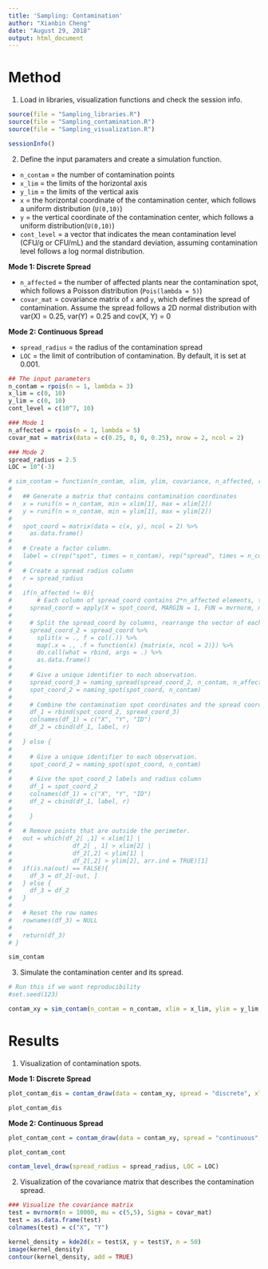 ```yaml
---
title: 'Sampling: Contamination'
author: "Xianbin Cheng"
date: "August 29, 2018"
output: html_document
---
```


# Method #

1. Load in libraries, visualization functions and check the session info.

```r
source(file = "Sampling_libraries.R")
source(file = "Sampling_contamination.R")
source(file = "Sampling_visualization.R")
```

```r
sessionInfo()
```

2. Define the input paramaters and create a simulation function.

* `n_contam` = the number of contamination points  
* `x_lim` = the limits of the horizontal axis  
* `y_lim` = the limits of the vertical axis  
* `x` = the horizontal coordinate of the contamination center, which follows a uniform distribution (`U(0,10)`)
* `y` = the vertical coordinate of the contamination center, which follows a uniform distribution(`U(0,10)`)  
* `cont_level` = a vector that indicates the mean contamination level (CFU/g or CFU/mL) and the standard deviation, assuming contamination level follows a log normal distribution. 


**Mode 1: Discrete Spread**

* `n_affected` = the number of affected plants near the contamination spot, which follows a Poisson distribution (`Pois(lambda = 5)`)   
* `covar_mat` = covariance matrix of `x` and `y`, which defines the spread of contamination. Assume the spread follows a 2D normal distribution with var(X) = 0.25, var(Y) = 0.25 and cov(X, Y) = 0  

**Mode 2: Continuous Spread**

* `spread_radius` = the radius of the contamination spread
* `LOC` = the limit of contribution of contamination. By default, it is set at 0.001.  

```r
## The input parameters
n_contam = rpois(n = 1, lambda = 3)
x_lim = c(0, 10)
y_lim = c(0, 10)
cont_level = c(10^7, 10)

### Mode 1
n_affected = rpois(n = 1, lambda = 5)
covar_mat = matrix(data = c(0.25, 0, 0, 0.25), nrow = 2, ncol = 2)

### Mode 2
spread_radius = 2.5
LOC = 10^(-3)
```

```r
# sim_contam = function(n_contam, xlim, ylim, covariance, n_affected, radius){
#   
#   ## Generate a matrix that contains contamination coordinates
#   x = runif(n = n_contam, min = xlim[1], max = xlim[2])
#   y = runif(n = n_contam, min = ylim[1], max = ylim[2])
#   
#   spot_coord = matrix(data = c(x, y), ncol = 2) %>% 
#     as.data.frame()
#   
#   # Create a factor column.
#   label = c(rep("spot", times = n_contam), rep("spread", times = n_contam * n_affected))
#   
#   # Create a spread radius column
#   r = spread_radius
#   
#   if(n_affected != 0){
#       # Each column of spread_coord contains 2*n_affected elements, the first n_affected elements are random numbers generated from mat_1[1,1] and the second n_affected elements are random numbers generated from mat_1[1,2]
#     spread_coord = apply(X = spot_coord, MARGIN = 1, FUN = mvrnorm, n = n_affected, Sigma = covar_mat)
#     
#     # Split the spread_coord by columns, rearrange the vector of each list into an nx2 matrix, then combine these matrices by row.
#     spread_coord_2 = spread_coord %>%
#       split(x = ., f = col(.)) %>%
#       map(.x = ., .f = function(x) {matrix(x, ncol = 2)}) %>%
#       do.call(what = rbind, args = .) %>%
#       as.data.frame()
#     
#     # Give a unique identifier to each observation.
#     spread_coord_3 = naming_spread(spread_coord_2, n_contam, n_affected)
#     spot_coord_2 = naming_spot(spot_coord, n_contam)
#     
#     # Combine the contamination spot coordinates and the spread coordinates, and then combine the factor column and the spread radius column.
#     df_1 = rbind(spot_coord_2, spread_coord_3)
#     colnames(df_1) = c("X", "Y", "ID")
#     df_2 = cbind(df_1, label, r)
#     
#   } else {
#     
#     # Give a unique identifier to each observation.  
#     spot_coord_2 = naming_spot(spot_coord, n_contam)
#     
#     # Give the spot_coord_2 labels and radius column
#     df_1 = spot_coord_2
#     colnames(df_1) = c("X", "Y", "ID")
#     df_2 = cbind(df_1, label, r)
#     
#     }
#   
#   # Remove points that are outside the perimeter.
#   out = which(df_2[ ,1] < xlim[1] | 
#                 df_2[ , 1] > xlim[2] | 
#                 df_2[,2] < ylim[1] | 
#                 df_2[,2] > ylim[2], arr.ind = TRUE)[1]
#   if(is.na(out) == FALSE){
#     df_3 = df_2[-out, ]
#   } else {
#     df_3 = df_2
#   }
#   
#   # Reset the row names
#   rownames(df_3) = NULL
#   
#   return(df_3)
# }
```

```r
sim_contam
```


3. Simulate the contamination center and its spread.

```r
# Run this if we want reproducibility
#set.seed(123)
```

```r
contam_xy = sim_contam(n_contam = n_contam, xlim = x_lim, ylim = y_lim, covariance = covar_mat, n_affected = n_affected, radius = spread_radius, cont_level = cont_level) 
```

# Results #

1. Visualization of contamination spots.

**Mode 1: Discrete Spread**

```r
plot_contam_dis = contam_draw(data = contam_xy, spread = "discrete", xlim = x_lim, ylim = y_lim)
```

```r
plot_contam_dis
```

**Mode 2: Continuous Spread**

```r
plot_contam_cont = contam_draw(data = contam_xy, spread = "continuous", xlim = x_lim, ylim = y_lim)
```

```r
plot_contam_cont
```

```r
contam_level_draw(spread_radius = spread_radius, LOC = LOC)
```


2. Visualization of the covariance matrix that describes the contamination spread.

```r
### Visualize the covariance matrix
test = mvrnorm(n = 10000, mu = c(5,5), Sigma = covar_mat)
test = as.data.frame(test)
colnames(test) = c("X", "Y")

kernel_density = kde2d(x = test$X, y = test$Y, n = 50)
image(kernel_density)
contour(kernel_density, add = TRUE)
```

